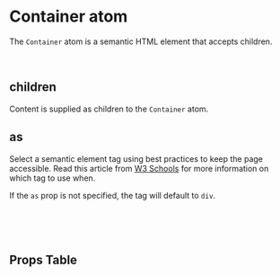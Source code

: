 

<Meta of={ContainerStories} />

# Container atom

The `Container` atom is a semantic HTML element that accepts children.

<Canvas of={ContainerStories.Default} />

<br />

## children

Content is supplied as children to the `Container` atom.

## as

Select a semantic element tag using best practices to keep the page accessible. Read this article from [W3 Schools]('https://www.w3schools.com/html/html5_semantic_elements.asp') for more information on which tag to use when.

If the `as` prop is not specified, the tag will default to `div`.

<br />
<br />
<br />

## Props Table

<ArgTypes />
